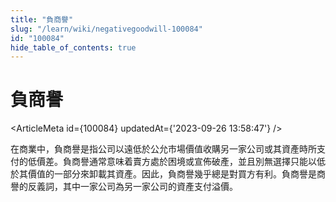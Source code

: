 ```yaml
---
title: "負商譽"
slug: "/learn/wiki/negativegoodwill-100084"
id: "100084"
hide_table_of_contents: true
---
```



# 負商譽

<ArticleMeta id={100084} updatedAt={'2023-09-26 13:58:47'} />
<div className='border-solid border-b border-t-0 my-4 border-[var(--ifm-color-gray-300)]' />

在商業中，負商譽是指公司以遠低於公允市場價值收購另一家公司或其資產時所支付的低價差。負商譽通常意味着賣方處於困境或宣佈破產，並且別無選擇只能以低於其價值的一部分來卸載其資產。因此，負商譽幾乎總是對買方有利。負商譽是商譽的反義詞，其中一家公司為另一家公司的資產支付溢價。
